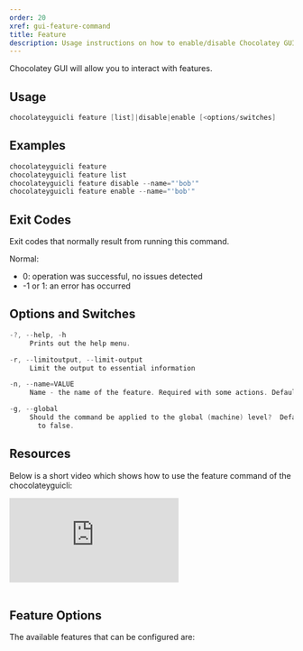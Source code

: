 ```yaml
---
order: 20
xref: gui-feature-command
title: Feature
description: Usage instructions on how to enable/disable Chocolatey GUI features
---
```


Chocolatey GUI will allow you to interact with features.

## Usage

```powershell
chocolateyguicli feature [list]|disable|enable [<options/switches]
```

## Examples

```powershell
chocolateyguicli feature
chocolateyguicli feature list
chocolateyguicli feature disable --name="'bob'"
chocolateyguicli feature enable --name="'bob'"
```

## Exit Codes

Exit codes that normally result from running this command.

Normal:

- 0: operation was successful, no issues detected
- -1 or 1: an error has occurred

## Options and Switches

```powershell
-?, --help, -h
     Prints out the help menu.

-r, --limitoutput, --limit-output
     Limit the output to essential information

-n, --name=VALUE
     Name - the name of the feature. Required with some actions. Defaults to empty.

-g, --global
     Should the command be applied to the global (machine) level?  Defaults
       to false.
```

## Resources

Below is a short video which shows how to use the feature command of the chocolateyguicli:

<p>
<div class="ratio ratio-16x9">
    <iframe src="https://www.youtube.com/embed/Zsyr51jr4QY?list=PL84yg23i9GBjAMY0OfHfn-MH4rviaccuc" frameborder="0" allow="autoplay; encrypted-media" allowfullscreen>
    </iframe>
</div>
<br>
</p>

## Feature Options

The available features that can be configured are:

<AvailableFeatures />
